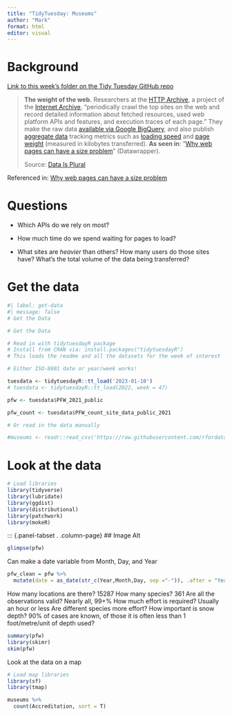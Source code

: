 ```yaml
---
title: "TidyTuesday: Museums"
author: "Mark"
format: html
editor: visual
---
```


# Background

[Link to this week's folder on the Tidy Tuesday GitHub repo](https://github.com/rfordatascience/tidytuesday/tree/master/data/2022/2022-11-15)

> **The weight of the web.** Researchers at the [HTTP Archive](https://httparchive.org/), a project of the [Internet Archive](https://archive.org/), "periodically crawl the top sites on the web and record detailed information about fetched resources, used web platform APIs and features, and execution traces of each page." They make the raw data [available via Google BigQuery](https://github.com/HTTPArchive/httparchive.org/blob/main/docs/gettingstarted_bigquery.md), and also publish [aggregate data](https://httparchive.org/reports) tracking metrics such as [loading speed](https://httparchive.org/reports/loading-speed) and [page weight](https://httparchive.org/reports/page-weight) (measured in kilobytes transferred). **As seen in**: "[Why web pages can have a size problem](https://blog.datawrapper.de/why-web-pages-can-have-a-size-problem/)" (Datawrapper).
>
> Source: [Data Is Plural](https://www.data-is-plural.com/archive/2022-11-02-edition/)

Referenced in: [Why web pages can have a size problem](https://blog.datawrapper.de/why-web-pages-can-have-a-size-problem/)

# Questions

-   Which APIs do we rely on most?

-   How much time do we spend waiting for pages to load?

-   What sites are *heavier* than others? How many users do those sites have? What's the total volume of the data being transferred?

# Get the data

```r
#| label: get-data
#| message: false
# Get the Data

# Get the Data

# Read in with tidytuesdayR package 
# Install from CRAN via: install.packages("tidytuesdayR")
# This loads the readme and all the datasets for the week of interest

# Either ISO-8601 date or year/week works!

tuesdata <- tidytuesdayR::tt_load('2023-01-10')
# tuesdata <- tidytuesdayR::tt_load(2022, week = 47)

pfw <- tuesdata$PFW_2021_public

pfw_count <- tuesdata$PFW_count_site_data_public_2021

# Or read in the data manually

#museums <- readr::read_csv('https://raw.githubusercontent.com/rfordatascience/tidytuesday/master/data/2022/2022-11-22/museums.csv')


```

# Look at the data

```r
# Load libraries
library(tidyverse)
library(lubridate)
library(ggdist)
library(distributional)
library(patchwork)
library(mokeR)
```

::: {.panel-tabset . .column-page} \## Image Alt

```r
glimpse(pfw)
```

Can make a date variable from Month, Day, and Year

```r
pfw_clean = pfw %>% 
  mutate(date = as_date(str_c(Year,Month,Day, sep ="-")), .after = "Year")
```

How many locations are there? 15287
How many species? 361
Are all the observations valid? Nearly all, 99+%
How much effort is required? Usually an hour or less
Are different species more effort?
How important is snow depth? 90% of cases are known, of those it is often less than 1 foot/metre/unit of depth used?

```r
summary(pfw)
library(skimr)
skim(pfw)
```

Look at the data on a map

```r
# Load map libraries
library(sf)
library(tmap)
```


```r
museums %>% 
  count(Accreditation, sort = T)
```
